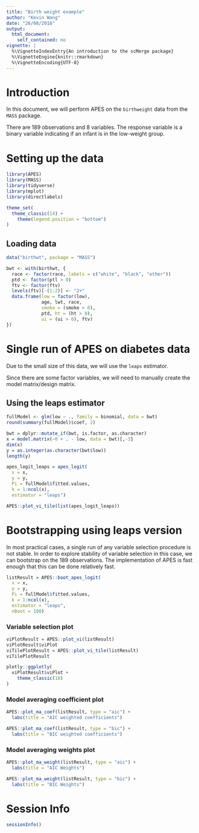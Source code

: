 ```yaml
---
title: "Birth weight example"
author: "Kevin Wang"
date: "26/08/2018"
output:
  html_document:
    self_contained: no
vignette: |
  %\VignetteIndexEntry{An introduction to the scMerge package}
  %\VignetteEngine{knitr::rmarkdown}
  %\VignetteEncoding{UTF-8}
---
```


# Introduction 

In this document, we will perform APES on the `birthweight` data from the `MASS` package. 

There are 189 observations and 8 variables. The response variable is a binary variable indicating if an infant is in the low-weight group. 


# Setting up the data

```r
library(APES)
library(MASS)
library(tidyverse)
library(mplot)
library(directlabels)

theme_set(
  theme_classic(14) +
    theme(legend.position = "bottom")
)
```

## Loading data
```r
data("birthwt", package = "MASS")

bwt <- with(birthwt, {
  race <- factor(race, labels = c("white", "black", "other"))
  ptd <- factor(ptl > 0)
  ftv <- factor(ftv)
  levels(ftv)[-(1:2)] <- "2+"
  data.frame(low = factor(low), 
             age, lwt, race, 
             smoke = (smoke > 0), 
             ptd, ht = (ht > 0), 
             ui = (ui > 0), ftv)
})
```


# Single run of APES on diabetes data

Due to the small size of this data, we will use the `leaps` estimator. 

Since there are some factor variables, we will need to manually create the model matrix/design matrix. 

## Using the leaps estimator 

```r
fullModel <- glm(low ~ ., family = binomial, data = bwt)
round(summary(fullModel)$coef, 2)

bwt = dplyr::mutate_if(bwt, is.factor, as.character)
x = model.matrix(~0 + . - low, data = bwt)[,-3]
dim(x)
y = as.integer(as.character(bwt$low))
length(y)
```



```r
apes_logit_leaps = apes_logit(
  x = x,
  y = y,
  Pi = fullModel$fitted.values,
  k = 1:ncol(x), 
  estimator = "leaps")

APES::plot_vi_tile(list(apes_logit_leaps))
```



<!-- # Running Lasso on diabetes data -->
<!-- ```{r} -->
<!-- lasso_logit = glmnet::cv.glmnet(x = x, -->
<!--                                 y = y) -->
<!-- lasso_logit_coef = coef(lasso_logit, s = "lambda.min") -->
<!-- rownames(lasso_logit_coef)[as.matrix(lasso_logit_coef != 0)] -->
<!-- ``` -->


<!-- # Running time  -->

<!-- ```{r} -->
<!-- apes_logit_leaps$apesTimeDiff -->
<!-- apes_logit_mio$apesTimeDiff -->
<!-- ``` -->



# Bootstrapping using leaps version 

In most practical cases, a single run of any variable selection procedure is not stable. In order to explore stability of variable selection in this case, we can bootstrap on the 189 observations. The implementation of APES is fast enough that this can be done relatively fast.

```r
listResult = APES::boot_apes_logit(
  x = x,
  y = y,
  Pi = fullModel$fitted.values,
  k = 1:ncol(x), 
  estimator = "leaps",
  nBoot = 100)
```


### Variable selection plot 

```r
viPlotResult = APES::plot_vi(listResult)
viPlotResult$viPlot
viTilePlotResult = APES::plot_vi_tile(listResult)
viTilePlotResult
```


```r
plotly::ggplotly(
  viPlotResult$viPlot + 
    theme_classic(18) 
)
```


### Model averaging coefficient plot
```r
APES::plot_ma_coef(listResult, type = "aic") + 
  labs(title = "AIC weighted coefficients")

APES::plot_ma_coef(listResult, type = "bic") +
  labs(title = "BIC weighted coefficients")
```


### Model averaging weights plot
```r
APES::plot_ma_weight(listResult, type = "aic") + 
  labs(title = "AIC Weights")

APES::plot_ma_weight(listResult, type = "bic") + 
  labs(title = "BIC Weights")
```



# Session Info
```r
sessionInfo()
```

